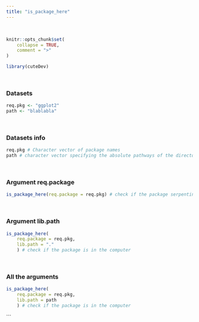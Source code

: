 ---
title: "is_package_here"
---
<br>

```{r, include = FALSE}
knitr::opts_chunk$set(
    collapse = TRUE,
    comment = ">"
)
```

```{r setup}
library(cuteDev)
```
<br>

### Datasets
```{r}
req.pkg <- "ggplot2"
path <- "blablabla"
```
<br>

### Datasets info
```{r}
req.pkg # Character vector of package names
path # character vector specifying the absolute pathways of the directories, this lib.path will return an error
```
<br>

### Argument req.package
```{r}
is_package_here(req.package = req.pkg) # check if the package serpentine is in the computer
```
<br>

### Argument lib.path
```{r, echo = TRUE, error = TRUE}
is_package_here(
    req.package = req.pkg,
    lib.path = "."
    ) # check if the package is in the computer
```
<br>

### All the arguments
```{r, echo = TRUE, error = TRUE}
is_package_here(
    req.package = req.pkg,
    lib.path = path
    ) # check if the package is in the computer
```
```